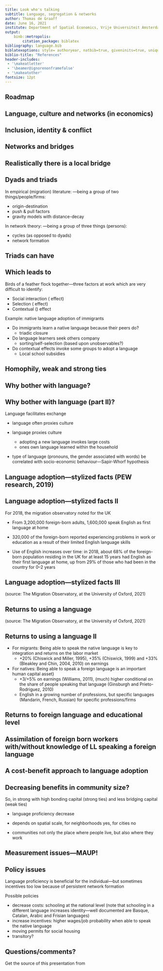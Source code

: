 ```yaml
---
title: Look who's talking
subtitle: Language, segregation & networks
author: Thomas de Graaff
date: June 16, 2021
institute: Department of Spatial Economics, Vrije Universiteit Amsterdam
output: 
    binb::metropolis:
        citation_package: biblatex
bibliography: language.bib
biblatexoptions: style= authoryear, natbib=true, giveninits=true, uniquename=init,doi=false,isbn=false,url=false, maxnames=2, maxcitenames=2, maxbibnames=10, dashed =true, useprefix=true
biblio-title: "References"
header-includes:
 - '\makeatletter'
 - '\beamer@ignorenonframefalse'
 - '\makeatother'
fontsize: 12pt
---
```


## Roadmap

```{=tex}
\begin{columns}
\begin{column}{.5\textwidth}
\centering
\includegraphics[width = 0.8\textwidth]{manco}
\end{column}
\begin{column}{.5\textwidth}
\begin{itemize}
\item Why look at language? \newline
\item Language adoption \newline
\item Returns to language 
\end{itemize}    
\end{column}
\end{columns}
```

## Language, culture and networks (in economics)

\begin{columns}
\column{2in}	
\begin{itemize}
\item Early economic literature on segregation \citep{schellingModelsSegregation1969}
\item Acquaintances more important for job-seeking than friends \citep{granovetterStrengthWeakTies1973}
\item Language and culture in economics \citep{lazearCultureLanguage1999,guisoDoesCultureAffect2006, alesinaCultureInstitutions2015, ginsburghEconomicsLanguage2020}
\end{itemize}

\column{2in}	
\includegraphics[width=1.1\textwidth]{granovetter}
\end{columns}

## Inclusion, identity & conflict

\begin{columns}
\column{2in}	
\begin{itemize}
\item Pierre Bourdieu
  \begin{itemize}
  \item Social capital: ``a durable \alert{network} of more or less institutionalized relationships of mutual acquaintance and recognition'' \newline
  \end{itemize}
\item Robert Putnam
  \begin{itemize}
  \item \alert{bridging} capital 
  \item \alert{bonding} capital
  \end{itemize}
\end{itemize}

\column{2in}	
\includegraphics[width=0.8\textwidth]{Bowling_Alone}
\end{columns}

## Networks and bridges

\centering
\includegraphics[width=1\textwidth]{bridge}

## Realistically there is a local bridge

\centering
\includegraphics[width=1\textwidth]{weakties_1}

## Dyads and triads

In empirical (migration) literature: \alert{dyads}---being a group of two things/people/firms:

  - origin-destination
  - push & pull factors
  - gravity models with distance-decay
    
In network theory: \alert{triads}---being a group of three things (persons):

  - cycles (as opposed to dyads)
  - network formation
  
## Triads can have \alert{closure}

\centering
\includegraphics[width=1.1\columnwidth]{affiliation}

## Which leads to \alert{homophily} \citep{manskiIdentificationEndogenousSocial1993}

Birds of a feather flock together---three factors at work which are very difficult to identify:

- Social interaction (\alert{endogeneous} effect)
- Selection (\alert{exogeneous} effect)
- Contextual (\alert{confounding}) effect

Example: native language adoption of immigrants

- Do immigrants learn a native language because their peers do?
    - triadic closure
  
- Do language learners seek others company
    - sorting/self-selection (based upon unobservables?)
  
- Do contextual effects invoke some groups to adopt a language
  - Local school subsidies

## Homophily, weak and strong ties

\centering
    \includegraphics[width=1\textwidth]{weakties_2}
  

## Why bother with language?

```{=tex}
\begin{columns}
\begin{column}{.5\textwidth}
Language facilitates \alert{economic} exchange
\begin{itemize}
\item Common language increases international trade with 20\% \citep{grootInstitutionalDeterminantsBilateral2004} to 50\% \citep{melitzLanguageForeignTrade2008}
\item Linguistic common roots across Europe correlates highly with \alert{trust} \citep{yuTradeTrustRule2015}
\end{itemize}
\end{column}
\begin{column}{.5\textwidth}
   \includegraphics[width = 1.0\textwidth]{tree}
\end{column}
\end{columns}
```
## Why bother with language (part II)?

Language facilitates \alert{cultural} exchange \citep{ginsburghEconomicsLanguage2020}

- language often proxies culture \citep{stulzCultureOpennessFinance2003}
- language proxies \alert{slow-changing} culture
    
    - adopting a new language invokes large costs
    - ones own language learned within the household
    
- type of language (pronouns, the gender associated with words) \alert{might} be correlated with socio-economic behaviour---Sapir-Whorf hypothesis \citep{ginsburghEconomicsLanguage2020}

## Language adoption---stylized facts (PEW research, 2019)

\centering
    \includegraphics[width=0.6\textwidth]{linguistic_diversity}
    
## Language adoption---stylized facts II 

For 2018, the migration observatory noted for the UK 

- From 3,200,000 foreign-born adults, 1,600,000 speak English as first language at home

- 320,000 of the foreign-born reported experiencing problems in work or education as a result of their limited English language skills

- Use of English increases over time: in 2018, about 68% of the foreign-born population residing in the UK for at least 15 years had English as their first language at home, up from 29% of those who had been in the country for 0--2 years

## Language adoption---stylized facts III 

\centering
    \includegraphics[width=1\textwidth]{first_language}

(source: The Migration Observatory, at the University of Oxford, 2021)

## Returns to using a language 

\centering
    \includegraphics[width=1\textwidth]{pay_offs_uk}

(source: The Migration Observatory, at the University of Oxford, 2021)

## Returns to using a language II

- For migrants: Being able to speak the native language is key to integration and returns on the labor market     
    - +20\% (Chiswick and Miller, 1995), +35\% (Chiswick, 1999) and +33\% (Bleakley and Chin, 2004, 2010) on earnings

- For natives: Being able to speak a foreign language is an important human capital asset}
    - +3/+5\% on earnings (Williams, 2011), (much) higher conditional on the share of people speaking that language (Ginsburgh and Prieto-Rodriguez, 2010)
	- English in a growing number of professions, but specific languages (Mandarin, French, Russian) for specific professions/firms


## Returns to foreign language and educational level
\begin{figure}[h!]
	\label{fig:demo}
	\centering
	\begin{minipage}{\textwidth}
		\includegraphics[height=5.5cm,width=6cm]{hwnb.pdf}\hfill
		\includegraphics[height=5.5cm,width=6cm]{hwfb.pdf}
	\end{minipage}
\end{figure}


## Assimilation of foreign born workers with/without knowledge of LL speaking a foreign language
\begin{figure}[h!]
	\label{fig:demo1}
	\begin{center}
		\includegraphics[width = 0.6\textwidth]{YSM_impact_by_MT_type}
	\end{center}
\end{figure}

## A cost-benefit approach to language adoption

\begin{columns}
\column{2in}
Individual benefits
\begin{itemize}
    \item higher wages
    \item less unemployment
\end{itemize}
Individual costs
\begin{itemize}
    \item time/effort
    \item opportunity costs
\end{itemize}

\column{2in}	
\includegraphics[width=1.1\textwidth]{network_size}
\end{columns}

## Decreasing benefits in community size?

So, in strong \alert{communities} with high bonding capital (strong ties) and less bridging capital (weak ties)

- language proficiency decrease \citep{lazearCultureLanguage1999}

- depends on spatial scale, for neighborhoods yes, for cities no \citep{floraxSpatialEconomicPerspective2005}

- communities not only the place where people live, but also where they work \citep{beckhusenLivingWorkingEthnic2013}

## Measurement issues---MAUP!

\begin{columns}
\column{2in}
\includegraphics[width=1.0\textwidth]{county}

\column{2in}	
\includegraphics[width=1.0\textwidth]{census_track}
\end{columns}


## Policy issues

Language proficiency is beneficial for the individual---but sometimes incentives too low because of persistent network formation

Possible policies

- decrease costs: schooling at the national level (note that schooling in a different language increases identity---well documented are Basque, Catalan, Arabic and Frisian languages)
- increase incentives: higher wages/job probability when able to speak the native language
- moving permits for social housing
- transitory?


## Questions/comments?

Get the source of this presentation from

\begin{center}\url{https://github.com/Thdegraaff/language}\end{center}
